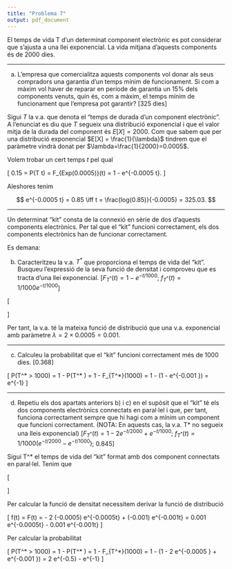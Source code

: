```yaml
---
title: "Problema 7"
output: pdf_document
---
```


El temps de vida T d'un determinat component electrònic es pot considerar que s'ajusta a una llei exponencial. La vida mitjana d'aquests components és de 2000 dies.

-----------------

a) L'empresa que comercialitza aquests components vol donar als seus compradors una garantia d'un temps mínim de funcionament. Si com a màxim vol haver de reparar en període de garantia un 15% dels components venuts, quin és, com a màxim, el temps mínim de funcionament que l'empresa pot garantir? [325 dies]

Sigui $T$ la v.a. que denota el "temps de durada d'un component electrònic". A l'enunciat es diu que $T$ segueix una distribució exponencial i que el valor mitja de la durada del component és $E[X] = 2000$. Com que sabem que per una distribució exponencial $E[X] = \frac{1}{\lambda}$ tindrem que el paràmetre vindrà donat per $\lambda=\frac{1}{2000}=0.0005$.

Volem trobar un cert temps $t$ pel qual 

\[
0.15 = P(T \leq t) = F_{Exp(0.0005)}(t) = 1 - e^{-0.0005 t}.
\]


Aleshores tenim

$$
e^{-0.0005 t} = 0.85 \iff t = \frac{log(0.85)}{-0.0005} = 325.03.
$$

-----------------

Un determinat "kit" consta de la connexió en sèrie de dos d'aquests components electrònics. Per tal que el "kit" funcioni correctament, els dos components electrònics han de funcionar correctament.

Es demana:

b) Caracteritzeu la v.a. $T^*$ que proporciona el temps de vida del "kit". Busqueu l'expressió de la seva funció de densitat i comproveu que es tracta d’una llei exponencial. [$F_{T^*}(t)=1-e^{-t/1000}$; $f_{T^*}(t)=1/1000 e^{-t/1000}$]

\[
\begin{array}{rcl}
P(T^* \leq t) &=& 1 - P(T^* > t)\\
&=& 1 - P(\{T_1 > t)\} \cap \{T_2 > t)\})\\
&=& 1 - P(\{T_1 > t)\}) P(\{T_2 > t)\}) \\
&=& 1 - [1-P(\{T_1 \leq t)\})] [1-P(\{T_2 \leq t)\})] \\
&=& 1 - [1-(1-e^{-0.0005t})] [1-(1-e^{-0.0005t})] \\
&=& 1 - (e^{-0.0005t})^2 = 1- e^{-(2 \times 0.0005)t}
\end{array}
\]

Per tant, la v.a. té la mateixa funció de distribució que una v.a. exponencial amb paràmetre $\lambda=2 \times 0.0005 = 0.001$.

---------------------

c. Calculeu la probabilitat que el "kit" funcioni correctament més de 1000 dies. [0.368]

\[
P(T^* > 1000) = 1 - P(T^* \leq 1000) = 1 - F_{T^*}(1000) = 1 - (1 - e^{-0.001 \times1000}) = e^{-1}
\]

---------------

d. Repetiu els dos apartats anteriors b) i c) en el supòsit que el "kit" té els dos components electrònics connectats en paral·lel i que, per tant, funciona correctament sempre que hi hagi com a mínim un component que funcioni correctament. (NOTA: En aquests cas, la v.a. T* no segueix una lleis exponencial)  [$F_{T^*}(t)=1-2e^{-t/2000}+e^{-t/1000}$; $f_{T^*}(t)=1/1000 (e^{-t/2000}-e^{-t/1000})$; 0.845]

Sigui T^* el temps de vida del "kit" format amb dos component connectats en paral·lel. Tenim que

\[
\begin{array}{rcl}
F(t) &=& P(T^* \leq t) = P(\{T_1 \leq t\} \cap \{T_2 \leq t \}) \\ \\
&=& F(t)^2 = (1-e^{-0.0005t})^2 = 1 - 2 e^{-0.0005t} + e^{-0.001t}
\end{array}
\]

Per calcular la funció de densitat necessitem derivar la funció de distribució

\[
f(t) = \frac{d}{dt} F(t) = - 2 (-0.0005) e^{-0.0005t} + (-0.001) e^{-0.001t} = 0.001 e^{-0.0005t} - 0.001  e^{-0.001t}
\]

Per calcular la probabilitat

\[
P(T^* > 1000) = 1 - P(T^* \leq 1000) = 1 - F_{T^*}(1000) = 1 - (1 - 2 e^{-0.0005 \times 1000} + e^{-0.001 \times1000}) = 2 e^{-0.5} - e^{-1}
\]